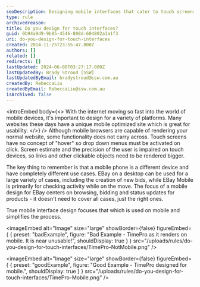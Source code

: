 ```yaml
---
seoDescription: Designing mobile interfaces that cater to touch screens and varying user experiences is crucial for a seamless user experience.
type: rule
archivedreason:
title: Do you design for touch interfaces?
guid: 0b94a9d9-9b85-4546-808d-604802a1a1f3
uri: do-you-design-for-touch-interfaces
created: 2014-11-25T23:55:47.000Z
authors: []
related: []
redirects: []
lastUpdated: 2024-06-08T03:27:17.000Z
lastUpdatedBy: Brady Stroud [SSW]
lastUpdatedByEmail: bradystroud@ssw.com.au
createdBy: RebeccaLiu
createdByEmail: RebeccaLiu@ssw.com.au
isArchived: false
---
```


<introEmbed
  body={<>
With the internet moving so fast into the world of mobile devices, it's important to design for a variety of platforms. Many websites these days have a unique mobile optimized site which is great for usability.
  </>}
/>
Although mobile browsers are capable of rendering your normal website, some functionality does not carry across. Touch screens have no concept of "hover" so drop down menus must be activated on click. Screen estimate and the precision of the user is impaired on touch devices, so links and other clickable objects need to be rendered bigger.

The key thing to remember is that a mobile phone is a different device and have completely different use cases. EBay on a desktop can be used for a large variety of cases, including the creation of new bids, while EBay Mobile is primarily for checking activity while on the move. The focus of a mobile design for EBay centers on browsing, bidding and status updates for products - it doesn't need to cover all cases, just the right ones.

True mobile interface design focuses that which is used on mobile and simplifies the process.

<imageEmbed
  alt="Image"
  size="large"
  showBorder={false}
  figureEmbed={ {
    preset: "badExample",
    figure: "Bad Example - TimePro as it renders on mobile. It is near unusable!",
    shouldDisplay: true
  } }
  src="/uploads/rules/do-you-design-for-touch-interfaces/TimePro-NotMobile.png"
/>


<imageEmbed
  alt="Image"
  size="large"
  showBorder={false}
  figureEmbed={ {
    preset: "goodExample",
    figure: "Good Example - TimePro designed for mobile.",
    shouldDisplay: true
  } }
  src="/uploads/rules/do-you-design-for-touch-interfaces/TimePro-Mobile.png"
/>
